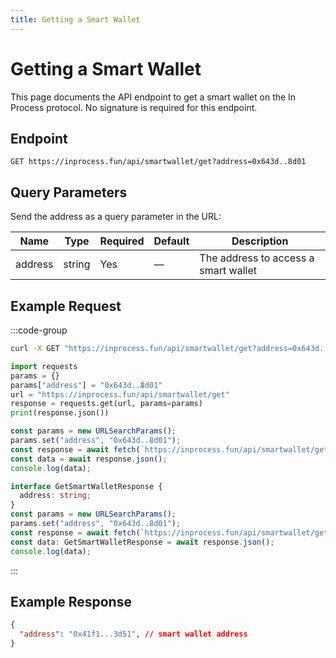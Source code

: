 ```yaml
---
title: Getting a Smart Wallet
---
```


# Getting a Smart Wallet

This page documents the API endpoint to get a smart wallet on the In Process protocol. No signature is required for this endpoint.

## Endpoint

```
GET https://inprocess.fun/api/smartwallet/get?address=0x643d..8d01
```

## Query Parameters

Send the address as a query parameter in the URL:

| Name      | Type   | Required | Default | Description                             |
| --------- | ------ | -------- | ------- | --------------------------------------- |
| address   | string | Yes      | —       | The address to access a smart wallet    |


## Example Request

:::code-group

```bash [cURL]
curl -X GET "https://inprocess.fun/api/smartwallet/get?address=0x643d..8d01"
```

```python [Python]
import requests
params = {}
params["address"] = "0x643d..8d01"
url = "https://inprocess.fun/api/smartwallet/get"
response = requests.get(url, params=params)
print(response.json())
```

```javascript [JavaScript]
const params = new URLSearchParams();
params.set("address", "0x643d..8d01");
const response = await fetch(`https://inprocess.fun/api/smartwallet/get?${params}`);
const data = await response.json();
console.log(data);
```

```typescript [TypeScript]
interface GetSmartWalletResponse {
  address: string;
}
const params = new URLSearchParams();
params.set("address", "0x643d..8d01");
const response = await fetch(`https://inprocess.fun/api/smartwallet/get?${params}`);
const data: GetSmartWalletResponse = await response.json();
console.log(data);
```

:::

## Example Response

```json
{
  "address": "0x41f1...3d51", // smart wallet address
}
```
